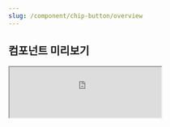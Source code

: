 ```yaml
---
slug: /component/chip-button/overview
---
```


## 컴포넌트 미리보기

<Iframe
  src="https://sprout-storybook.vercel.app/iframe.html?args=&id=components-chip-chipbutton--basic&viewMode=story"
  height="100px"
/>

![image coming soon](../../overviewImageComingSoon.png)

